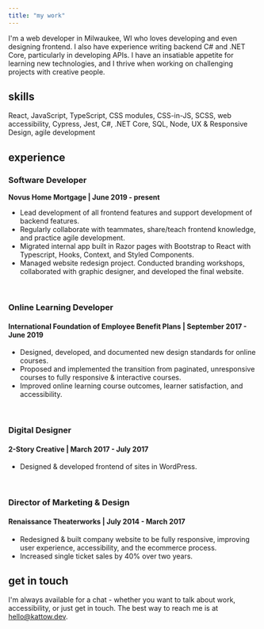 ```yaml
---
title: "my work"
---
```


I'm a web developer in Milwaukee, WI who loves developing and even designing frontend. I also have experience writing backend C# and .NET Core, particularly in developing APIs. I have an insatiable appetite for learning new technologies, and I thrive when working on challenging projects with creative people.

## skills

React, JavaScript, TypeScript, CSS modules, CSS-in-JS, SCSS, web accessibility, Cypress, Jest, C#, .NET Core, SQL, Node, UX & Responsive Design, agile development

## experience

### Software Developer

**Novus Home Mortgage | June 2019 - present**

- Lead development of all frontend features and support development of backend features.
- Regularly collaborate with teammates, share/teach frontend knowledge, and practice agile development.
- Migrated internal app built in Razor pages with Bootstrap to React with Typescript, Hooks, Context, and Styled Components.
- Managed website redesign project. Conducted branding workshops, collaborated with graphic designer, and developed the final website.

<br />

### Online Learning Developer

#### International Foundation of Employee Benefit Plans | September 2017 - June 2019

- Designed, developed, and documented new design standards for online courses.
- Proposed and implemented the transition from paginated, unresponsive courses to fully responsive & interactive courses.
- Improved online learning course outcomes, learner satisfaction, and accessibility.

<br />

### Digital Designer

#### 2-Story Creative | March 2017 - July 2017

- Designed & developed frontend of sites in WordPress.

<br />

### Director of Marketing & Design

#### Renaissance Theaterworks | July 2014 - March 2017

- Redesigned & built company website to be fully responsive, improving user experience, accessibility, and the ecommerce process.
- Increased single ticket sales by 40% over two years.

## get in touch

I'm always available for a chat - whether you want to talk about work, accessibility, or just get in touch. The best way to reach me is at [hello@kattow.dev](mailto:hello@kattow.dev).
